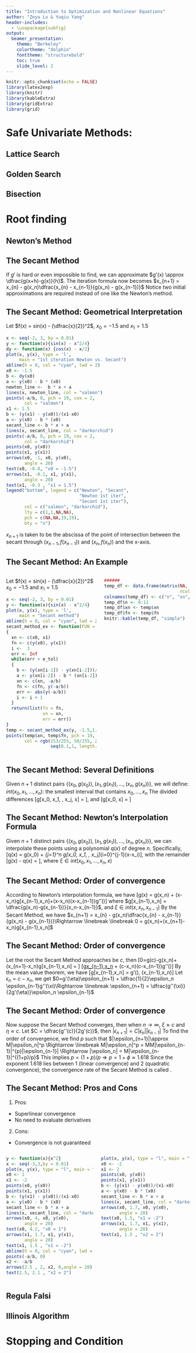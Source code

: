 ```yaml
---
title: "Introduction to Optimization and Nonlinear Equations"
author: "Zeyu Lu & Yuqiu Yang"
header-includes:
  - \usepackage{subfig}
output: 
  beamer_presentation:
    theme: "Berkeley"
    colortheme: "dolphin"
    fonttheme: "structurebold"
    toc: true
    slide_level: 2
---
```


```r
knitr::opts_chunk$set(echo = FALSE)
library(latex2exp)
library(knitr)
library(kableExtra)
library(gridExtra)
library(grid)
```

# Safe Univariate Methods:

## Lattice Search




## Golden Search



## Bisection

# Root finding 

## Newton's Method 


## The Secant Method 
If $g'$ is hard or even impossible to find, we can approximate $g'(x) \approx \dfrac{g(x+h)-g(x)}{h}$. \linebreak
\linebreak
The iteration formula now becomes $x_{n+1} = x_{n} - g(x_n)\dfrac{x_{n} - x_{n-1}}{g(x_n) - g(x_{n-1})}$\linebreak
\linebreak
Notice two initial approximations are required instead of one like the Newton's method.

## The Secant Method: Geometrical Interpretation
Let $f(x) = sin(x) - (\dfrac{x}{2})^2$, $x_0 = -1.5$ and $x_{1} = 1.5$
```r
x <- seq(-2, 3, by = 0.01)
y <- function(x){sin(x) - x^2/4}
dy <- function(x) {cos(x) - x/2}
plot(x, y(x), type = 'l',
     main = "1st iteration Newton vs. Secant")
abline(h = 0, col = "cyan", lwd = 2)
x0 <- -1.5
b <- dy(x0)
a <- y(x0) - b * (x0)
newton_line <-  b * x + a
lines(x, newton_line, col = "salmon")
points(-a/b, 0, pch = 19, cex = 2, 
       col = "salmon")
x1 <- 1.5
b <- (y(x1) - y(x0))/(x1-x0)
a <- y(x0) - b * (x0)
secant_line <- b * x + a
lines(x, secant_line, col = "darkorchid")
points(-a/b, 0, pch = 19, cex = 2, 
       col = "darkorchid")
points(x0, y(x0))
points(x1, y(x1))
arrows(x0, -1, x0, y(x0), 
       angle = 20)
text(x0, -0.8, "x0 = -1.5")
arrows(x1, -0.1, x1, y(x1), 
       angle = 20)
text(x1, -0.3 , "x1 = 1.5")
legend("bottom", legend = c("Newton", "Secant",
                            "Newton 1st iter",
                            "Secant 1st iter"),
       col = c("salmon", "darkorchid"),
       lty = c(1,1,NA,NA),
       pch = c(NA,NA,19,19),
       bty = "n")
```
\noindent $x_{n + 1}$ is taken to be the abscissa of the point of intersection between the secant through $(x_{n-1}, f(x_{n-1}))$ and $(x_{n}, f(x_{n}))$ and the x-axis.

## The Secant Method: An Example
::: columns
:::: column
Let $f(x) = sin(x) - (\dfrac{x}{2})^2$\linebreak
$x_0 = -1.5$ and $x_{1} = 1.5$\linebreak 
```r
x <- seq(-2, 3, by = 0.01)
y <- function(x){sin(x) - x^2/4}
plot(x, y(x), type = 'l',
     main = "Secant method")
abline(h = 0, col = "cyan", lwd = 2)
secant_method_ex <- function(FUN = y, x0, x1, e_tol = 1e-5)
{
  xn <- c(x0, x1)
  fn <- c(y(x0), y(x1))
  i <-  3
  err <- Inf
  while(err > e_tol)
  {
    b <- (y(xn[i-1]) - y(xn[i-2]))/(xn[i-1]-xn[i-2])
    a <- y(xn[i-2]) - b * (xn[i-2])
    xn <- c(xn, -a/b)
    fn <- c(fn, y(-a/b))
    err <- abs(y(-a/b))
    i <- i + 1
  }
  return(list(fn = fn,
              xn = xn,
              err = err))
}
temp <- secant_method_ex(y, -1.5,1.5)
points(temp$xn, temp$fn, pch = 19, cex =2.5,
       col = rgb(153/255, 50/255, 204/255, 
                 seq(0.1,1, length.out = length(temp$xn))))
```
::::
:::: column
```r
######
temp_df <- data.frame(matrix(NA, nrow = length(temp$fn),
                             ncol = 3))
colnames(temp_df) <- c("n", "xn", "fn")
temp_df$n <- 0:11
temp_df$xn <- temp$xn
temp_df$fn <- temp$fn
knitr::kable(temp_df, "simple")

```
::::
:::

## The Secant Method: Several Definitions 
Given $n + 1$ distinct pairs $\{(x_0, g(x_0)), (x_1, g(x_1)), \dots, (x_n, g(x_n))\}$, we will define:\linebreak
\linebreak
$int(x_0, x_1, \dots, x_n)$: the smallest interval that contains $x_0, \dots, x_n$\linebreak
\linebreak
The divided differences \[g[x_0, x_1, \dots, x_j, x] = \dfrac{g[x_0, x_1, \dots, x_{j-1}, x] - g[x_0, x_1, \dots, x_j]}{x - x_j}\], and \[g[x_0, x] = \dfrac{g(x) - g(x_0)}{x - x_0}\]

## The Secant Method: Newton's Interpolation Formula 
Given $n + 1$ distinct pairs $\{(x_0, g(x_0)), (x_1, g(x_1)), \dots, (x_n, g(x_n))\}$, we can interpolate these points using a polynomial $q(x)$ of degree $n$.\linebreak
Specifically, \[q(x) = g(x_0) + \sum_{j=1}^n g[x_0, x_1, \dots, x_j]\prod_{i=0}^{j-1}(x-x_i)\], with the remainder \[g(x) - q(x) = \dfrac{g^{n+1}(\xi)\prod_{i = 0}^n(x-x_i)}{(n+1)!}\], where $\xi \in int(x_0, x_1, \dots, x_n, x)$

## The Secant Method: Order of convergence 
According to Newton's interpolation formula, we have \[g(x) = g(x_n) + (x-x_n)g[x_{n-1},x_n]+\dfrac{1}{2}(x-x_n)(x-x_{n-1})g''(\xi)\] where $g[x_{n-1},x_n] = \dfrac{g(x_n)-g(x_{n-1})}{x_n-x_{n-1}}$, and $\xi \in int(x, x_n, x_{n-1})$\linebreak
\linebreak
By the Secant Method, we have $x_{n+1} = x_{n} - g(x_n)\dfrac{x_{n} - x_{n-1}}{g(x_n) - g(x_{n-1})}\Rightarrow \linebreak \linebreak
0 = g(x_n)+(x_{n+1}-x_n)g[x_{n-1},x_n]$

## The Secant Method: Order of convergence 
Let the root the Secant Method approaches be $c$, then
\[0=g(c)-g(x_n)+(x_{n+1}-x_n)g[x_{n-1},x_n] = \]
\[g[x_{n-1},x_n](c-x_{n+1}) + \dfrac{1}{2}(c-x_n)(c-x_{n-1})g''(\xi)\]
By the mean value theorem, we have 
\[g[x_{n-1},x_n] = g'(\eta), \eta\in (x_{n-1},x_n)\]
Let $\epsilon_n = c - x_n$, we get $0=g'(\eta)\epsilon_{n+1} + \dfrac{1}{2}\epsilon_n \epsilon_{n-1}g''(\xi)\Rightarrow \linebreak 
\epsilon_{n+1} = \dfrac{g''(\xi)}{2g'(\eta)}\epsilon_n \epsilon_{n-1}$

## The Secant Method: Order of convergence 
Now suppose the Secant Method converges, then when $n\rightarrow \infty$, $\xi \approx c$ and $\eta \approx c$. Let $C = \dfrac{g''(c)}{2g'(c)}$, then $|\epsilon_{n+1}| = C|\epsilon_n| |\epsilon_{n-1}|$\linebreak\linebreak
To find the order of convergence, we find $p$ such that $|\epsilon_{n+1}|\approx M|\epsilon_n|^p \Rightarrow \linebreak
M|\epsilon_n|^p = MM|\epsilon_{n-1}|^{p}|\epsilon_{n-1}| \Rightarrow 
|\epsilon_n| = M|\epsilon_{n-1}|^{(1+p)/p}$\linebreak
This implies $p = (1+p)/p \Rightarrow p = 1+\phi \approx 1.618$\linebreak\linebreak
Since the exponent 1.618 lies between 1 (linear convergence) and 2 (quadratic convergence), the convergence rate of the Secant Method is called \emph{superlinear}.

## The Secant Method: Pros and Cons
1. Pros:
  + Superlinear convergence 
  + No need to evaluate derivatives 
2. Cons:
  + Convergence is not guaranteed 

::: columns
:::: column
```r
y <- function(x){x^2}
x <- seq(-3,3,by = 0.01)
plot(x, y(x), type = "l", main = "First iteration")
x0 <- 1
x1 <- -2
points(x0, y(x0))
points(x1, y(x1))
b <- (y(x1) - y(x0))/(x1-x0)
a <- y(x0) - b * (x0)
secant_line <- b * x + a
lines(x, secant_line, col = "darkorchid")
arrows(x0, 4, x0, y(x0), 
       angle = 20)
text(x0, 4.2, "x0 = 1")
arrows(x1, 1.7, x1, y(x1), 
       angle = 20)
text(x1, 1.5 , "x1 = -2")
abline(h = 0, col = "cyan", lwd = 2)
points(-a/b, 0)
x2 <- -a/b
arrows(2.5 , 2, x2, 0,angle = 20)
text(2.5, 2.1 , "x2 = 2")
```
::::
:::: column
```r
plot(x, y(x), type = "l", main = "Second iteration")
x0 <- -2
x1 <- 2
points(x0, y(x0))
points(x1, y(x1))
b <- (y(x1) - y(x0))/(x1-x0)
a <- y(x0) - b * (x0)
secant_line <- b * x + a
lines(x, secant_line, col = "darkorchid")
arrows(x0, 1.7, x0, y(x0), 
       angle = 20)
text(x0, 1.5, "x1 = -2")
arrows(x1, 1.7, x1, y(x1), 
       angle = 20)
text(x1, 1.5 , "x2 = 2")

```
::::
:::

## Regula Falsi 


## Illinois Algorithm


# Stopping and Condition 

